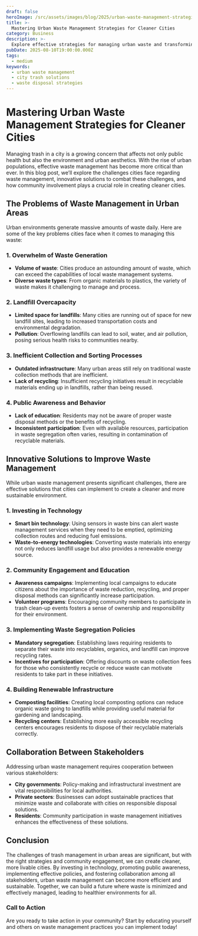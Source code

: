 ```yaml
---
draft: false
heroImage: /src/assets/images/blog/2025/urban-waste-management-strategies.png
title: >-
  Mastering Urban Waste Management Strategies for Cleaner Cities
category: Business
description: >-
  Explore effective strategies for managing urban waste and transforming your city into a cleaner, greener space. Discover solutions to common trash management problems and expert recommendations.
pubDate: 2025-08-10T19:00:00.000Z
tags:
  - medium
keywords:
  - urban waste management
  - city trash solutions
  - waste disposal strategies
---
```


# Mastering Urban Waste Management Strategies for Cleaner Cities

Managing trash in a city is a growing concern that affects not only public health but also the environment and urban aesthetics. With the rise of urban populations, effective waste management has become more critical than ever. In this blog post, we’ll explore the challenges cities face regarding waste management, innovative solutions to combat these challenges, and how community involvement plays a crucial role in creating cleaner cities.

## The Problems of Waste Management in Urban Areas

Urban environments generate massive amounts of waste daily. Here are some of the key problems cities face when it comes to managing this waste:

### 1. Overwhelm of Waste Generation

- **Volume of waste**: Cities produce an astounding amount of waste, which can exceed the capabilities of local waste management systems.
- **Diverse waste types**: From organic materials to plastics, the variety of waste makes it challenging to manage and process.

### 2. Landfill Overcapacity

- **Limited space for landfills**: Many cities are running out of space for new landfill sites, leading to increased transportation costs and environmental degradation.
- **Pollution**: Overflowing landfills can lead to soil, water, and air pollution, posing serious health risks to communities nearby.

### 3. Inefficient Collection and Sorting Processes

- **Outdated infrastructure**: Many urban areas still rely on traditional waste collection methods that are inefficient.
- **Lack of recycling**: Insufficient recycling initiatives result in recyclable materials ending up in landfills, rather than being reused.

### 4. Public Awareness and Behavior

- **Lack of education**: Residents may not be aware of proper waste disposal methods or the benefits of recycling.
- **Inconsistent participation**: Even with available resources, participation in waste segregation often varies, resulting in contamination of recyclable materials.

## Innovative Solutions to Improve Waste Management

While urban waste management presents significant challenges, there are effective solutions that cities can implement to create a cleaner and more sustainable environment.

### 1. Investing in Technology

- **Smart bin technology**: Using sensors in waste bins can alert waste management services when they need to be emptied, optimizing collection routes and reducing fuel emissions.
- **Waste-to-energy technologies**: Converting waste materials into energy not only reduces landfill usage but also provides a renewable energy source.

### 2. Community Engagement and Education

- **Awareness campaigns**: Implementing local campaigns to educate citizens about the importance of waste reduction, recycling, and proper disposal methods can significantly increase participation.
- **Volunteer programs**: Encouraging community members to participate in trash clean-up events fosters a sense of ownership and responsibility for their environment.

### 3. Implementing Waste Segregation Policies

- **Mandatory segregation**: Establishing laws requiring residents to separate their waste into recyclables, organics, and landfill can improve recycling rates.
- **Incentives for participation**: Offering discounts on waste collection fees for those who consistently recycle or reduce waste can motivate residents to take part in these initiatives.

### 4. Building Renewable Infrastructure

- **Composting facilities**: Creating local composting options can reduce organic waste going to landfills while providing useful material for gardening and landscaping.
- **Recycling centers**: Establishing more easily accessible recycling centers encourages residents to dispose of their recyclable materials correctly.

## Collaboration Between Stakeholders

Addressing urban waste management requires cooperation between various stakeholders:

- **City governments**: Policy-making and infrastructural investment are vital responsibilities for local authorities.
- **Private sectors**: Businesses can adopt sustainable practices that minimize waste and collaborate with cities on responsible disposal solutions.
- **Residents**: Community participation in waste management initiatives enhances the effectiveness of these solutions.

## Conclusion

The challenges of trash management in urban areas are significant, but with the right strategies and community engagement, we can create cleaner, more livable cities. By investing in technology, promoting public awareness, implementing effective policies, and fostering collaboration among all stakeholders, urban waste management can become more efficient and sustainable. Together, we can build a future where waste is minimized and effectively managed, leading to healthier environments for all.

### Call to Action

Are you ready to take action in your community? Start by educating yourself and others on waste management practices you can implement today!
